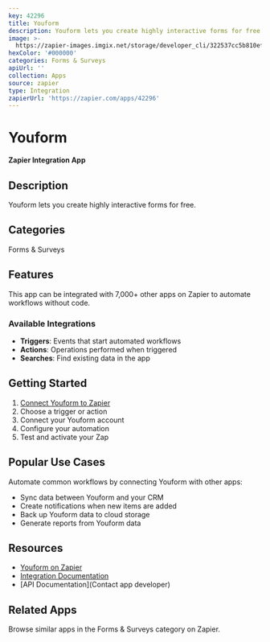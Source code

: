 ```yaml
---
key: 42296
title: Youform
description: Youform lets you create highly interactive forms for free.
image: >-
  https://zapier-images.imgix.net/storage/developer_cli/322537cc5b810ef46f18bc6994c50478.png?auto=format%2Ccompress&ixlib=python-3.0.0&q=50
hexColor: '#000000'
categories: Forms & Surveys
apiUrl: ''
collection: Apps
source: zapier
type: Integration
zapierUrl: 'https://zapier.com/apps/42296'
---
```

# Youform

**Zapier Integration App**

## Description

Youform lets you create highly interactive forms for free.

## Categories

Forms & Surveys

## Features

This app can be integrated with 7,000+ other apps on Zapier to automate workflows without code.

### Available Integrations

- **Triggers**: Events that start automated workflows
- **Actions**: Operations performed when triggered
- **Searches**: Find existing data in the app

## Getting Started

1. [Connect Youform to Zapier](https://zapier.com/apps/42296)
2. Choose a trigger or action
3. Connect your Youform account
4. Configure your automation
5. Test and activate your Zap

## Popular Use Cases

Automate common workflows by connecting Youform with other apps:

- Sync data between Youform and your CRM
- Create notifications when new items are added
- Back up Youform data to cloud storage
- Generate reports from Youform data

## Resources

- [Youform on Zapier](https://zapier.com/apps/42296)
- [Integration Documentation](https://zapier.com/apps/42296/integrations)
- [API Documentation](Contact app developer)

## Related Apps

Browse similar apps in the Forms & Surveys category on Zapier.

